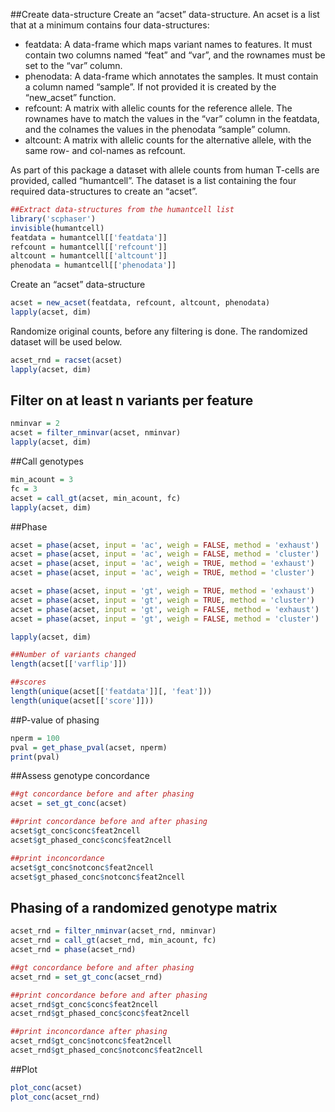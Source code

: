 ##Create data-structure
Create an "acset" data-structure. An acset is a list that at a minimum contains four data-structures:

- featdata: A data-frame which maps variant names to features. It must contain two columns named "feat" and "var", and the rownames must be set to the "var" column.
- phenodata: A data-frame which annotates the samples. It must contain a column named "sample". If not provided it is created by the "new_acset" function.
- refcount: A matrix with allelic counts for the reference allele. The rownames have to match the values in the "var" column in the featdata, and the colnames the values in the phenodata "sample" column.
- altcount: A matrix with allelic counts for the alternative allele, with the same row- and col-names as refcount.

As part of this package a dataset with allele counts from human T-cells are provided, called "humantcell". The dataset is a list containing the four required data-structures to create an "acset".

```r
##Extract data-structures from the humantcell list
library('scphaser')
invisible(humantcell)
featdata = humantcell[['featdata']]
refcount = humantcell[['refcount']]
altcount = humantcell[['altcount']]
phenodata = humantcell[['phenodata']]
```

Create an "acset" data-structure

```r
acset = new_acset(featdata, refcount, altcount, phenodata)
lapply(acset, dim)
```

Randomize original counts, before any filtering is done. The randomized dataset will be used below.

```r
acset_rnd = racset(acset)
lapply(acset, dim)
```

## Filter on at least n variants per feature

```r
nminvar = 2
acset = filter_nminvar(acset, nminvar)
lapply(acset, dim)
```

##Call genotypes

```r
min_acount = 3
fc = 3
acset = call_gt(acset, min_acount, fc)
lapply(acset, dim)
```

##Phase

```r
acset = phase(acset, input = 'ac', weigh = FALSE, method = 'exhaust')
acset = phase(acset, input = 'ac', weigh = FALSE, method = 'cluster')
acset = phase(acset, input = 'ac', weigh = TRUE, method = 'exhaust')
acset = phase(acset, input = 'ac', weigh = TRUE, method = 'cluster')

acset = phase(acset, input = 'gt', weigh = TRUE, method = 'exhaust')
acset = phase(acset, input = 'gt', weigh = TRUE, method = 'cluster')
acset = phase(acset, input = 'gt', weigh = FALSE, method = 'exhaust')
acset = phase(acset, input = 'gt', weigh = FALSE, method = 'cluster')

lapply(acset, dim)

##Number of variants changed
length(acset[['varflip']])

##scores
length(unique(acset[['featdata']][, 'feat']))
length(unique(acset[['score']]))
```

##P-value of phasing

```r
nperm = 100
pval = get_phase_pval(acset, nperm)
print(pval)
```

##Assess genotype concordance

```r
##gt concordance before and after phasing
acset = set_gt_conc(acset)

##print concordance before and after phasing
acset$gt_conc$conc$feat2ncell
acset$gt_phased_conc$conc$feat2ncell

##print inconcordance
acset$gt_conc$notconc$feat2ncell
acset$gt_phased_conc$notconc$feat2ncell
```

## Phasing of a randomized genotype matrix

```r
acset_rnd = filter_nminvar(acset_rnd, nminvar)
acset_rnd = call_gt(acset_rnd, min_acount, fc)
acset_rnd = phase(acset_rnd)

##gt concordance before and after phasing
acset_rnd = set_gt_conc(acset_rnd)    

##print concordance before and after phasing
acset_rnd$gt_conc$conc$feat2ncell
acset_rnd$gt_phased_conc$conc$feat2ncell

##print inconcordance after phasing
acset_rnd$gt_conc$notconc$feat2ncell
acset_rnd$gt_phased_conc$notconc$feat2ncell
```

##Plot

```r
plot_conc(acset)
plot_conc(acset_rnd)
```

